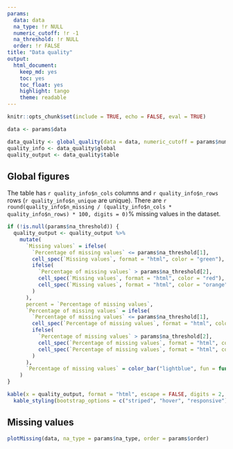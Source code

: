 ```yaml
---
params: 
  data: data
  na_type: !r NULL
  numeric_cutoff: !r -1
  na_threshold: !r NULL
  order: !r FALSE
title: "Data quality"
output:
  html_document:
    keep_md: yes
    toc: yes
    toc_float: yes
    highlight: tango
    theme: readable
---
```


```r
knitr::opts_chunk$set(include = TRUE, echo = FALSE, eval = TRUE)
```

```r
data <- params$data
```

```r
data_quality <- global_quality(data = data, numeric_cutoff = params$numeric_cutoff, na_type = params$na_type)
quality_info <- data_quality$global
quality_output <- data_quality$table
```


## Global figures

The table has `r quality_info$n_cols` columns and `r quality_info$n_rows` rows (`r quality_info$n_unique` are unique). There are `r round(quality_info$n_missing / (quality_info$n_cols * quality_info$n_rows) * 100, digits = 0)`% missing values in the dataset.

```r
if (!is.null(params$na_threshold)) {
  quality_output <- quality_output %>%
    mutate(
      `Missing values` = ifelse(
        `Percentage of missing values` <= params$na_threshold[1],
        cell_spec(`Missing values`, format = "html", color = "green"),
        ifelse(
          `Percentage of missing values` > params$na_threshold[2],
          cell_spec(`Missing values`, format = "html", color = "red"),
          cell_spec(`Missing values`, format = "html", color = "orange")
        )
      ),
      percent = `Percentage of missing values`,
      `Percentage of missing values` = ifelse(
        `Percentage of missing values` <= params$na_threshold[1],
        cell_spec(`Percentage of missing values`, format = "html", color = "green"),
        ifelse(
          `Percentage of missing values` > params$na_threshold[2],
          cell_spec(`Percentage of missing values`, format = "html", color = "red"),
          cell_spec(`Percentage of missing values`, format = "html", color = "orange")
        )
      ),
      `Percentage of missing values` = color_bar("lightblue", fun = function(x) x / 100)(percent)
    )
}
```

```r
kable(x = quality_output, format = "html", escape = FALSE, digits = 2, format.args = list(decimal.mark = ".", big.mark = " ")) %>%
  kable_styling(bootstrap_options = c("striped", "hover", "responsive"), full_width = F, position = "center")
```

## Missing values

```r
plotMissing(data, na_type = params$na_type, order = params$order)
```
